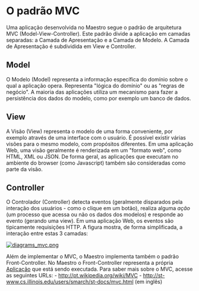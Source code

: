 <text xml:space="preserve">
= O padrão MVC =
Uma aplicação desenvolvida no Maestro segue o padrão de arquitetura MVC (Model-View-Controller). Este padrão divide a aplicação em camadas separadas: a Camada de Apresentação e a Camada de Modelo. A Camada de Apresentação é subdividida em View e Controller.

== Model ==
O Modelo (Model) representa a informação específica do domínio sobre o qual a aplicação opera. Representa "lógica do domínio" ou as "regras de negócio". A maioria das aplicações utiliza um mecanismo para fazer a persistência dos dados do modelo, como por exemplo um banco de dados.

== View ==
A Visão (View) representa o modelo de uma forma conveniente, por exemplo através de uma interface com o usuário. É possível existir várias visões para o mesmo modelo, com propósitos diferentes. Em uma aplicação Web, uma visão geralmente é renderizada em um "formato web", como HTML, XML ou JSON. De forma geral, as aplicações que executam no ambiente do browser (como Javascript) também são consideradas como parte da visão.

== Controller ==
O Controlador (Controller) detecta eventos (geralmente disparados pela interação dos usuários - como o clique em um botão), realiza alguma ''ação'' (um processo que acessa ou não os dados dos modelos) e responde ao evento (gerando uma view). Em uma aplicação Web, os eventos são tipicamente requisições HTTP.
A figura mostra, de forma simplificada, a interação entre estas 3 camadas:

[[fundamentos/mvc|[[Image:diagrams_mvc.png]] ]]

Além de implementar o MVC, o Maestro implementa também o padrão Front-Controller. No Maestro o Front-Controller representa a própria [[>fundamentos/app|Aplicação]] que está sendo executada.
Para saber mais sobre o MVC, acesse as seguintes URLs:
- [http://pt.wikipedia.org/wiki/MVC http://pt.wikipedia.org/wiki/MVC]
- [http://st-www.cs.illinois.edu/users/smarch/st-docs/mvc.html http://st-www.cs.illinois.edu/users/smarch/st-docs/mvc.html] (em inglês)
</text>
